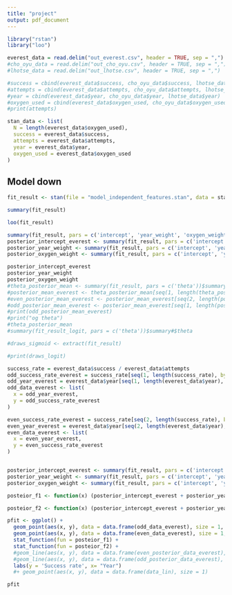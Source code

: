 ```yaml
---
title: "project"
output: pdf_document
---
```


```r
library("rstan")
library("loo")
```

```r

everest_data = read.delim("out_everest.csv", header = TRUE, sep = ",")
#cho_oyu_data = read.delim("out_cho_oyu.csv", header = TRUE, sep = ",")
#lhotse_data = read.delim("out_lhotse.csv", header = TRUE, sep = ",")

#success = cbind(everest_data$success, cho_oyu_data$success, lhotse_data$success)
#attempts = cbind(everest_data$attempts, cho_oyu_data$attempts, lhotse_data$attempts)
#year = cbind(everest_data$year, cho_oyu_data$year, lhotse_data$year)
#oxygen_used = cbind(everest_data$oxygen_used, cho_oyu_data$oxygen_used, lhotse_data$oxygen_used)
#print(attempts)
```

```r

stan_data <- list(
  N = length(everest_data$oxygen_used),
  success = everest_data$success,
  attempts = everest_data$attempts,
  year = everest_data$year,
  oxygen_used = everest_data$oxygen_used
)
```

## Model down 

```r

fit_result <- stan(file = "model_independent_features.stan", data = stan_data)

summary(fit_result)

```

```r
loo(fit_result)
```



```r
summary(fit_result, pars = c('intercept', 'year_weight', 'oxygen_weight'))$summary
posterior_intercept_everest <- summary(fit_result, pars = c('intercept', 'year_weight', 'oxygen_weight'))$summary[1, 1]
posterior_year_weight <- summary(fit_result, pars = c('intercept', 'year_weight', 'oxygen_weight'))$summary[2, 1]
posterior_oxygen_weight <- summary(fit_result, pars = c('intercept', 'year_weight', 'oxygen_weight'))$summary[3, 1]

posterior_intercept_everest
posterior_year_weight
posterior_oxygen_weight
#theta_posterior_mean <- summary(fit_result, pars = c('theta'))$summary[, 1]
#posterior_mean_everest <- theta_posterior_mean[seq(1, length(theta_posterior_mean), by = 3)]
#even_posterior_mean_everest <- posterior_mean_everest[seq(2, length(posterior_mean_everest), by = 2)]
#odd_posterior_mean_everest <- posterior_mean_everest[seq(1, length(posterior_mean_everest), by = 2)]
#print(odd_posterior_mean_everest)
#print("og theta")
#theta_posterior_mean
#summary(fit_result_logit, pars = c('theta'))$summary#$theta

```


```r
#draws_sigmoid <- extract(fit_result)

#print(draws_logit)

success_rate = everest_data$success / everest_data$attempts
odd_success_rate_everest = success_rate[seq(1, length(success_rate), by = 2)]
odd_year_everest = everest_data$year[seq(1, length(everest_data$year), by = 2)]
odd_data_everest <- list(
  x = odd_year_everest,
  y = odd_success_rate_everest
)

even_success_rate_everest = success_rate[seq(2, length(success_rate), by = 2)]
even_year_everest = everest_data$year[seq(2, length(everest_data$year), by = 2)]
even_data_everest <- list(
  x = even_year_everest,
  y = even_success_rate_everest
)


posterior_intercept_everest <- summary(fit_result, pars = c('intercept', 'year_weight', 'oxygen_weight'))$summary[1, 1]
posterior_year_weight <- summary(fit_result, pars = c('intercept', 'year_weight', 'oxygen_weight'))$summary[2, 1]
posterior_oxygen_weight <- summary(fit_result, pars = c('intercept', 'year_weight', 'oxygen_weight'))$summary[3, 1]

posteior_f1 <- function(x) (posterior_intercept_everest + posterior_year_weight * (x-1980)/8)/100  

posteior_f2 <- function(x) (posterior_intercept_everest + posterior_year_weight * (x-1980)/8 + posterior_oxygen_weight)/100 

pfit <- ggplot() +
  geom_point(aes(x, y), data = data.frame(odd_data_everest), size = 1, color = 'red') +
  geom_point(aes(x, y), data = data.frame(even_data_everest), size = 1, color = 'blue') +
  stat_function(fun = posteior_f1) +
  stat_function(fun = posteior_f2) +
  #geom_line(aes(x, y), data = data.frame(even_posterior_data_everest), color = 'red') +
  #geom_line(aes(x, y), data = data.frame(odd_posterior_data_everest), color = 'blue') +
  labs(y = 'Success rate', x= "Year")
  #+ geom_point(aes(x, y), data = data.frame(data_lin), size = 1)

pfit

```